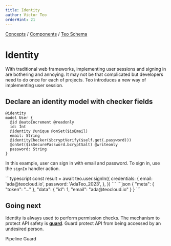 ```yaml
---
title: Identity
author: Victor Teo
orderHint: 21
---
```



<div className="breadcrumbs">
  <span className="breadcrumb">
    <a href="/concepts">Concepts</a>
  </span>
  <span> / </span>
  <span className="breadcrumb">
    <a href="/concepts/components">Components</a>
  </span>
  <span> / </span>
  <span className="breadcrumb">
    <a href="/concepts/components/teo-schema">Teo Schema</a>
  </span>
</div>

# Identity

With traditional web frameworks, implementing user sessions and signing in are
bothering and annoying. It may not be that complicated but developers need to
do once for each of projects. Teo introduces a new way of implementing user
session.

## Declare an identity model with checker fields

```teo showLineNumbers
@identity
model User {
  @id @autoIncrement @readonly
  id: Int
  @identity @unique @onSet($isEmail)
  email: String
  @identityChecker($bcryptVerify($self.get(.password)))
  @onSet($isSecurePassword.bcryptSalt) @writeonly
  password: String
}
```

In this example, user can sign in with email and password. To sign in, use the
`signIn` handler action.

<CodeResult name="HTTP response" defaultOpen={true}>
```typescript
const result = await teo.user.signIn({
  credentials: {
    email: 'ada@teocloud.io',
    password: 'AdaTeo_2023',
  },
})
```
```json
{
  "meta": {
    "token": "..."
  },
  "data": {
    "id": 1,
    "email": "ada@teocloud.io"
  }
}
```
</CodeResult>

## Going next

Identity is always used to perform permission checks. The mechanism to protect
API safety is [**guard**](/concepts/components/teo-schema/guard). Guard
protect API from being accessed by an undesired person.

<PrevNext>
  <PrevArticle href="/concepts/components/teo-schema/pipeline">Pipeline</PrevArticle>
  <NextArticle href="/concepts/components/teo-schema/guard">Guard</NextArticle>
</PrevNext>
